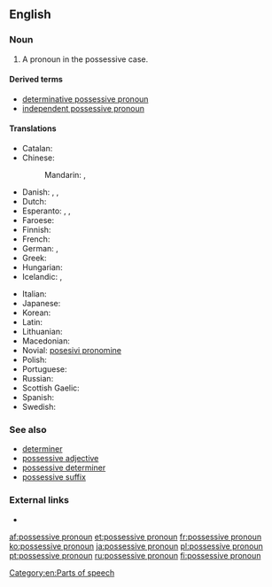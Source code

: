 ==English==

===Noun===
{{en-noun|head=[[possessive]] [[pronoun]]}}

# {{grammar}} A pronoun in the possessive case.

====Derived terms====
* [[determinative possessive pronoun]]
* [[independent possessive pronoun]]

====Translations====
{{trans-top|pronoun in the possessive case}}
* Catalan: {{t-|ca|pronom possessiu|m}}
* Chinese:
*: Mandarin: {{t|cmn|所有格代名詞|sc=Hani}},  {{t|cmn|所有格代名词|tr=suǒyǒu-gé dàimíngcí|sc=Hani}}
* Danish: {{t-|da|possessivt pronomen|n}}, {{t-|da|possesivpronomen|n}}, {{t-|da|ejestedord|n}}
* Dutch: {{t+|nl|bezittelijk voornaamwoord|n}}
* Esperanto: {{t-|eo|posesiva pronomo}}, {{t|eo|poseda pronomo}}, {{t|eo|posesivo}}
* Faroese: {{t-|fo|ognarfornavn|n}}
* Finnish: {{t+|fi|possessiivipronomini}}
* French: {{t+|fr|pronom possessif|m}}
* German: {{t-|de|besitzanzeigende Fürwort|n}}, {{t+|de|Possessivpronomen|n}}
* Greek: {{t-|el|κτητική αντωνυμία|f|tr=ktitikí antonymía|sc=Grek}}
* Hungarian: {{t+|hu|birtokos névmás}}
* Icelandic: {{t+|is|eignarfornafn|n}},  {{t+|is|efn.|n}}
{{trans-mid}}
* Italian: {{t-|it|pronome possessivo|m}}
* Japanese: {{t-|ja|所有代名詞|tr=しょゆうだいめいし, shoyū daimeishi}}
* Korean: {{t+|ko|소유대명사|tr=soyu-daemyeongsa|sc=Hang}}
* Latin: {{t-|la|pronomen possessivum|n}}
* Lithuanian: {{t-|lt|savybinis įvardis|m}}
* Macedonian: {{t-|mk|посвојна заменка|f|tr=pósvojna zámenka}}
* Novial: [[posesivi pronomine]]
* Polish: {{t+|pl|zaimek dzierżawczy|m}}
* Portuguese: {{t+|pt|pronome possessivo|m}}
* Russian: {{t+|ru|притяжательное местоимение|n|tr=pritjažátel’noje mestoiménije}}
* Scottish Gaelic: {{t-|gd|riochdair seilbheach|m}}
* Spanish: {{t-|es|pronombre posesivo|m}}
* Swedish: {{t+|sv|possessivt pronomen|n}}
{{trans-bottom}}

===See also===
* [[determiner]]
* [[possessive adjective]]
* [[possessive determiner]]
* [[possessive suffix]]

===External links===
* {{pedialite}}

[[Category:en:Parts of speech]]

[[af:possessive pronoun]]
[[et:possessive pronoun]]
[[fr:possessive pronoun]]
[[ko:possessive pronoun]]
[[ja:possessive pronoun]]
[[pl:possessive pronoun]]
[[pt:possessive pronoun]]
[[ru:possessive pronoun]]
[[fi:possessive pronoun]]